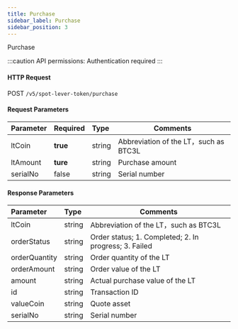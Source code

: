 ```yaml
---
title: Purchase
sidebar_label: Purchase
sidebar_position: 3
---
```

Purchase

:::caution
API permissions: Authentication required
:::


#### HTTP Request
POST `/v5/spot-lever-token/purchase`

#### Request Parameters
| Parameter | Required | Type | Comments|
|:----- |:-------|:-----|------ |
|ltCoin |**true** |string |Abbreviation of the LT，such as BTC3L|
|ltAmount |**ture** |string	|Purchase amount|
|serialNo |false |string |Serial number|

#### Response Parameters
| Parameter | Type | Comments|
|:----- |:-----|----- |
|ltCoin |string |Abbreviation of the LT，such as BTC3L |
|orderStatus |string |Order status; 1. Completed; 2. In progress; 3. Failed |
|orderQuantity |string |Order quantity of the LT |
|orderAmount |string |Order value of the LT |
|amount	|string	|Actual purchase value of the LT |
|id	|string	|Transaction ID |
|valueCoin |string |Quote asset |
|serialNo |string |Serial number |
